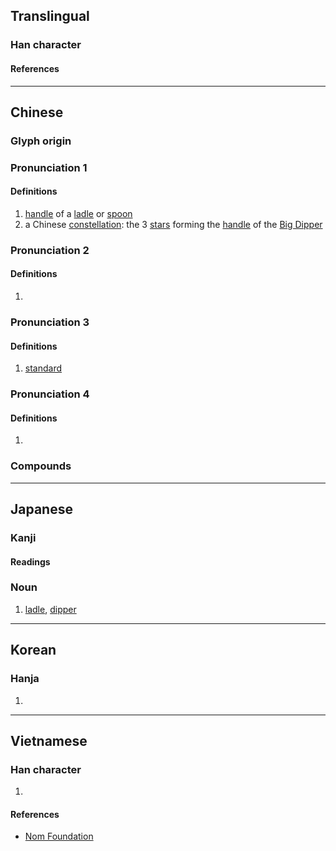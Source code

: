 {{character info/new}}
{{character info|0x2F8DC}}
==Translingual==

===Han character===
{{Han char|rn=75|rad=木|as=03|sn=7|four=47920|canj=DPI,DPM|ids=⿰木勺}}

====References====
{{Han ref|kx=0511.190|dkj=14466|dj=0897.020|hdz=21161.050|uh=6753}}

----

==Chinese==
{{zh-forms|alt=勺-second round simplified|note=See notes below}}

===Glyph origin===
{{Han etym}}

===Pronunciation 1===
{{zh-pron
|m=biāo
|c=biu1
|mc=1+2
|oc=n,1+2
|cat=n,pn
}}

====Definitions====
{{zh-hanzi}}

# [[handle]] of a [[ladle]] or [[spoon]]
# a Chinese [[constellation]]: the 3 [[star]]s forming the [[handle]] of the [[Big Dipper]]

===Pronunciation 2===
{{zh-pron
|m=sháo
|c=soek3
|w=5zoq
|mn=sia̍h
|mc=3
|oc=1,3
|cat=n
}}

====Definitions====
{{zh-hanzi}}

# {{zh-alt-form|勺}}

===Pronunciation 3===
{{zh-pron
|m=dí,dì
|mc=4
|oc=n,4
|cat=n
}}

====Definitions====
{{zh-hanzi}}

# {{zh-obsolete}} [[standard]]

===Pronunciation 4===
{{zh-pron
|m=zhuó
|cat=n
}}

====Definitions====
{{zh-hanzi}}

# {{zh-obsolete}} {{rfdef|zh}}

===Compounds===
{{zh-der|後腦杓|斗杓|桮杓|杓倈|斗杓轉勢|杯杓|斗杓東指|腦杓子|馬杓}}

----

==Japanese==

===Kanji===
{{ja-kanji|grade=|rs=木03}}

====Readings====
{{ja-readings
|goon=じゃく<じやく, ひょう<へう
|kanon=しゃく<しやく, ひょう<へう
|kun=ひしゃく-
}}

===Noun===
{{ja-noun|しゃく}}

# [[ladle]], [[dipper]]

----

==Korean==

===Hanja===
{{ko-hanja|hangeul=[[표]], [[작]]|eumhun=|rv=pyo, jak|mr=p'yo, chak|y=phyo, cak}}

# {{defn|lang=ko|sort=木03}}

----

==Vietnamese==

===Han character===
{{vi-readings|rs=木03|reading=[[chước]], [[duộc]]}}

# {{defn|lang=vi|sort=木03}}

====References====
* [http://nomfoundation.org/common/nom_details.php?codepoint=6753 Nom Foundation]